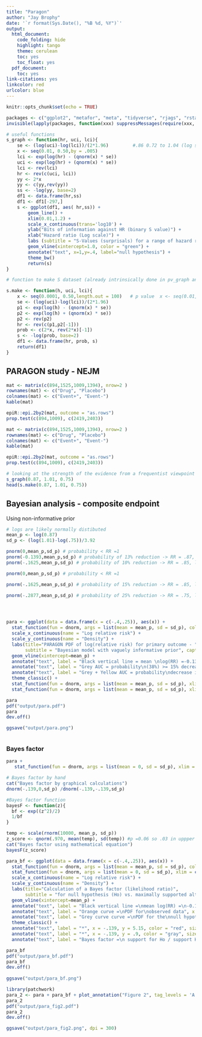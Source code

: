 ```yaml
---
title: "Paragon"
author: "Jay Brophy"
date: '`r format(Sys.Date(), "%B %d, %Y")`'
output:
  html_document:
    code_folding: hide
    highlight: tango
    theme: cerulean
    toc: yes
    toc_float: yes
  pdf_document:
    toc: yes
link-citations: yes
linkcolor: red
urlcolor: blue
---
```



```r
knitr::opts_chunk$set(echo = TRUE)

packages <- c("ggplot2", "metafor", "meta", "tidyverse", "rjags", "rstan", "R2jags", "bayesmeta", "mcmcplots", "knitr")
invisible(lapply(packages, function(xxx) suppressMessages(require(xxx, character.only = TRUE, quietly=TRUE, warn.conflicts = FALSE))))

# useful functions
s_graph <- function(hr, uci, lci){
    se <- (log(uci)-log(lci))/(2*1.96)         #.86 0.72 to 1.04 (log se)
    x <- seq(0.01, 0.50,by = .005)
    lci <- exp(log(hr) - (qnorm(x) * se))
    uci <- exp(log(hr) + (qnorm(x) * se))
    lci <- rev(lci)
    hr <- rev(c(uci, lci))
    yy <- 2*x
    yy <- c(yy,rev(yy))
    ss <- -log(yy, base=2)
    df1 <- data.frame(hr,ss)
    df1 <- df1[-297,]
    s <- ggplot(df1, aes( hr,ss)) +
        geom_line() +
        xlim(0.01,1.2) +
        scale_x_continuous(trans='log10') +
        ylab("Bits of information against HR (binary S value)") +
        xlab("Hazard ratio (Log scale)") +
        labs (subtitle = "S-Values (surprisals) for a range of hazard ratios (HR)") +
        geom_vline(xintercept=1.0, color = "green") +
        annotate("text", x=1,y=.4, label="null hypothesis") +
        theme_bw()
        return(s)
}

# function to make S dataset (already intrinsically done in pv_graph and s_graph) but this allows it to exported

s.make <- function(h, uci, lci){
    x <- seq(0.0001, 0.50,length.out = 100)   # p value  x <- seq(0.01, 0.50,by = .005) 
    se <- (log(uci)-log(lci))/(2*1.96) 
    p1 <- exp(log(h) - (qnorm(x) * se))
    p2 <- exp(log(h) + (qnorm(x) * se))
    p2 <- rev(p2)
    hr <- rev(c(p1,p2[-1]))
    prob <- c(2*x, rev(2*x)[-1])
    s <- -log(prob, base=2)
    df1 <- data.frame(hr, prob, s)
    return(df1)
}

```

## PARAGON study - NEJM

```r
mat <- matrix(c(894,1525,1009,1394), nrow=2 )
rownames(mat) <- c("Drug", "Placebo") 
colnames(mat) <- c("Event+", "Event-") 
kable(mat)

epiR::epi.2by2(mat, outcome = "as.rows")
prop.test(c(894,1009), c(2419,2403))

mat <- matrix(c(894,1525,1009,1394), nrow=2 )
rownames(mat) <- c("Drug", "Placebo") 
colnames(mat) <- c("Event+", "Event-") 
kable(mat)

epiR::epi.2by2(mat, outcome = "as.rows")
prop.test(c(894,1009), c(2419,2403))

# looking at the strength of the evidence from a frequentist viewpoint
s_graph(0.87, 1.01, 0.75)
head(s.make(0.87, 1.01, 0.75))

```

## Bayesian analysis - composite endpoint
Using non-informative prior
```r
# logs are likely normally distibuted
mean_p <- log(0.87)
sd_p <- (log(1.01)-log(.75))/3.92

pnorm(0,mean_p,sd_p) # probability < RR =1
pnorm(-0.1393,mean_p,sd_p) # probability of 13% reduction -> RR = .87, log(.87) = -..1393
pnorm(-.1625,mean_p,sd_p) # probability of 10% reduction -> RR = .85, log(.9) = -.1625

pnorm(0,mean_p,sd_p) # probability < RR =1

pnorm(-.1625,mean_p,sd_p) # probability of 15% reduction -> RR = .85, log(.85) = -.1625

pnorm(-.2877,mean_p,sd_p) # probability of 25% reduction -> RR = .75, log(.75) = -.2877




para <- ggplot(data = data.frame(x = c(-.4,.25)), aes(x)) +
  stat_function(fun = dnorm, args = list(mean = mean_p, sd = sd_p), colour = "orange", size=2) +
  scale_x_continuous(name = "Log relative risk") +
  scale_y_continuous(name = "Density") +
  labs(title="PARAGON PDF of log(relative risk) for primary outcome - ",
       subtitle = "Bayesian model with vaguely informative prior", caption="AUC = area under the curve\n     PDF = probability density function") +
  geom_vline(xintercept=mean_p) +
  annotate("text", label = "Black vertical line = mean \nlog(RR) =-0.139 or RR = 0.87", x = -.1, y = 5, color = "black", hjust=0) +
  annotate("text", label = "Grey AUC = probability\n(38%) >= 15% decrease\nin relative risk with\nsacubitril–valsartan", x = -.4, y = 4.0, color = "black", hjust=0) +
  annotate("text", label = "Grey + Yellow AUC = probability\ndecrease in relative risk (97%)\nwith sacubitril–valsartan,\nyellow area (59%) =region\nof practical equivalence", x = -0.045, y = 3, color = "black", hjust=0) +
  theme_classic() +
  stat_function(fun = dnorm, args = list(mean = mean_p, sd = sd_p), xlim = c(-.4,-.1625), geom = "area", fill= "gray",alpha = 0.2) +
  stat_function(fun = dnorm, args = list(mean = mean_p, sd = sd_p), xlim = c(-.1625, 0), geom = "area", fill= "yellow",alpha = 0.2) 

para
pdf("output/para.pdf")
para
dev.off()

ggsave("output/para.png")  



```
### Bayes factor
```r
para +
   stat_function(fun = dnorm, args = list(mean = 0, sd = sd_p), xlim = c(-.2, .25), color="gray",alpha = 0.6)

# Bayes factor by hand
cat("Bayes factor by graphical calculations")
dnorm(-.139,0,sd_p) /dnorm(-.139,-.139,sd_p)

#Bayes factor function
bayesF <- function(z){
  bf <- exp((z^2)/2)
  1/bf
}

temp <- scale(rnorm(10000, mean_p, sd_p))
z_score <- qnorm(.970, mean(temp), sd(temp)) #p =0.06 so .03 in uppper tail so need z value for qnorm(0.97)
cat("Bayes factor using mathematical equation")
bayesF(z_score)

para_bf <- ggplot(data = data.frame(x = c(-.4,.25)), aes(x)) +
  stat_function(fun = dnorm, args = list(mean = mean_p, sd = sd_p), colour = "orange", size=2) +
  stat_function(fun = dnorm, args = list(mean = 0, sd = sd_p), xlim = c(-.25, .25), color="gray",alpha = 0.6, size=2) +
  scale_x_continuous(name = "Log relative risk") +
  scale_y_continuous(name = "Density") +
  labs(title="Calculation of a Bayes factor (likelihood ratio)",
       subtitle = "for null hypothesis (Ho) vs. maximally supported alternative hypothesis (Ha)", caption="PDF = probability density function") +
  geom_vline(xintercept=mean_p) +
  annotate("text", label = "Black vertical line =\nmean log(RR) =\n-0.139 or RR = 0.87", x = -.4, y = 4.8, color = "black",  hjust = 0) +
  annotate("text", label = "Orange curve =\nPDF for\nobserved data", x = -.40, y = 3.3, color = "black",  hjust = 0) +
  annotate("text", label = "Grey curve curve =\nPDF for the\nnull hypothesis", x = 0.095, y = 4.5, color = "black",  hjust = 0) +
  theme_classic() +
  annotate("text", label = "*", x = -.139, y = 5.15, color = "red", size=15) +
  annotate("text", label = "*", x = -.139, y = .9, color = "gray", size=15) +
  annotate("text", label = "Bayes factor =\n support for Ho / support Ha\n = grey * /red *\n= 0.98 / 5.25 \n = 0.19", x = 0, y = 2.0, hjust=0, color = "black") 

para_bf
pdf("output/para_bf.pdf")
para_bf
dev.off()
 
ggsave("output/para_bf.png")  

library(patchwork)
para_2 <- para + para_bf + plot_annotation("Figure 2", tag_levels = 'A')
para_2
pdf("output/para_fig2.pdf")
para_2
dev.off()

ggsave("output/para_fig2.png", dpi = 300)  

 
```

